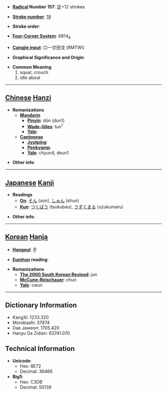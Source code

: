 * '''[[Wiktionary:Chinese radical index| Radical]] Number 157''': [[Wiktionary:Chinese radical index 足|足]]+12 strokes

* '''[[Wiktionary:Chinese total strokes index|Stroke number]]''': [[Wiktionary:Chinese total strokes index 19|19]]

* '''Stroke order''': 

* '''[[Wiktionary:Chinese four corner index|Four-Corner System]]''': 6814<sub>6</sub>

* '''[[Wiktionary:Chinese Cangjie index|Cangjie input]]''': 口一廿田戈 (RMTWI)

* '''Graphical Significance and Origin''': 

* '''Common Meaning'''
*#squat, crouch
*# idle about


----

== [[Chinese]] [[Hanzi]] ==

* '''Romanizations'''
** '''[[Mandarin]]'''
*** '''[[Pinyin]]''': dūn (dun1)
*** '''[[Wade-Giles]]''': tun<sup>1</sup>
*** '''[[Yale]]''': 
** '''[[Cantonese]]'''
*** '''[[Jyutping]]''':
*** '''[[Penkyamp]]''': 
*** '''[[Yale]]''': chyun4, deun1

* '''Other info''': 

----

== [[Japanese]] [[Kanji]] ==

* '''Readings'''
** '''[[On]]''': [[そん]] (son), [[しゅん]] (shun)
** '''[[Kun]]''': [[つくばう]] (tsukubau), [[うずくまる]] (uzukumaru)

* '''Other info''':  

----

== [[Korean]] [[Hanja]] ==

* '''[[Hangeul]]''': 준

* '''[[Eumhun]] reading''': 

* '''Romanizations'''
** '''[[The 2000 South Korean Revised Romanization|The 2000 South Korean Revised]]''': jun
** '''[[McCune-Reischauer]]''': chun
** '''[[Yale]]''': cwun

----

== Dictionary Information ==

* KangXi: 1233.320
* Morobashi: 37874
* Dae Jaweon: 1705.420
* Hanyu Da Zidian: 63741.070

== Technical Information ==

* '''Unicode''':
** Hex: 8E72
** Decimal: 36466
* '''Big5''':
** Hex: C3DB
** Decimal: 50139